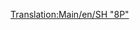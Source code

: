[[Translation:Main/en/SH "8P"]]{{Template:Züge/De
|Name=SH "8P"
|Image=[[File:en/Sh8p.png]]
|Kosten=£25,781 ($51.562)
|Geschwindigkeit=144 km/h (90 mph)
|Gewicht=170 t
|Leistung=1,622 PS (1.193 kW)
|Betriebskosten=£2,132 ($4.264)
|Entwurf=1954
|Betriebsdauer=23
|Platz=k.A.
|Beschreibung=Die schnellste, leistungsstärkste und teuerste Dampflokomotive der gemäßigten Landschaft von TTD. Dampf-Nostalgiker können sich nur ungern von diesem Model aus für eine Aufrüstung entschließen...
|Reales-Leben=Komischerweise basiert diese Lok auf dem Einzelstück [http://www.wikipedia.org/wiki/BR-Standardklasse_8P British Railways Standard Class 8 "Duke of Gloucester"].
}}